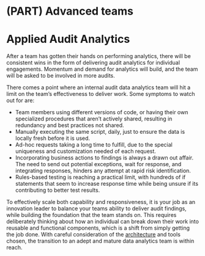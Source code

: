 # (PART) Advanced teams {-}

# Applied Audit Analytics

After a team has gotten their hands on performing analytics, there will be consistent wins in the form of delivering audit analytics for individual engagements. Momentum and demand for analytics will build, and the team will be asked to be involved in more audits.

There comes a point where an internal audit data analytics team will hit a limit on the team's effectiveness to deliver work. Some symptoms to watch out for are:

- Team members using different versions of code, or having their own specialized procedures that aren't actively shared, resulting in redundancy and best practices not shared.
- Manually executing the same script, daily, just to ensure the data is locally fresh before it is used.
- Ad-hoc requests taking a long time to fulfill, due to the special uniqueness and customization needed of each request.
- Incorporating business actions to findings is always a drawn out affair. The need to send out potential exceptions, wait for response, and integrating responses, hinders any attempt at rapid risk identification.
- Rules-based testing is reaching a practical limit, with hundreds of if statements that seem to increase response time while being unsure if its contributing to better test results.

To effectively scale both capability and responsiveness, it is your job as an innovation leader to balance your teams ability to deliver audit findings, while building the foundation that the team stands on. This requires deliberately thinking about how an individual can break down their work into reusable and functional components, which is a shift from simply getting the job done. With careful consideration of the [architecture](#architecture) and tools chosen, the transition to an adept and mature data analytics team is within reach.
